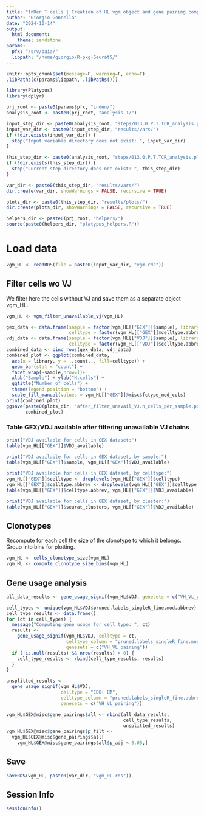 ```yaml
---
title: "InDen T cells | Creation of HL vgm object and gene pairing computation"
author: "Giorgio Gonnella"
date: "2024-10-14"
output:
  html_document:
    theme: sandstone
params:
  pfx: "/srv/baia/"
  libpath: "/home/giorgio/R-pkg-Seurat5/"
---
```


```r
knitr::opts_chunk$set(message=F, warning=F, echo=T)
.libPaths(c(params$libpath, .libPaths()))

library(Platypus)
library(dplyr)

prj_root <- paste0(params$pfx, "inden/")
analysis_root <- paste0(prj_root, "analysis-1/")

input_step_dir <- paste0(analysis_root, "steps/013.0.P.T.TCR_analysis.platypus/")
input_var_dir <- paste0(input_step_dir, "results/vars/")
if (!dir.exists(input_var_dir)) {
  stop("Input variable directory does not exist: ", input_var_dir)
}

this_step_dir <- paste0(analysis_root, "steps/013.0.P.T.TCR_analysis.platypus/")
if (!dir.exists(this_step_dir)) {
  stop("Current step directory does not exist: ", this_step_dir)
}

var_dir <- paste0(this_step_dir, "results/vars/")
dir.create(var_dir, showWarnings = FALSE, recursive = TRUE)

plots_dir <- paste0(this_step_dir, "results/plots/")
dir.create(plots_dir, showWarnings = FALSE, recursive = TRUE)

helpers_dir <- paste0(prj_root, "helpers/")
source(paste0(helpers_dir, "platypus_helpers.R"))
```

# Load data

```r
vgm_HL <- readRDS(file = paste0(input_var_dir, "vgm.rds"))
```

## Filter cells wo VJ

We filter here the cells without VJ and save them as a separate object vgm\_HL.

```r
vgm_HL <- vgm_filter_unavailable_vj(vgm_HL)
```

```r
gex_data <- data.frame(sample = factor(vgm_HL[["GEX"]]$sample), library = "GEX",
                       celltype = factor(vgm_HL[["GEX"]]$celltype.abbrev))
vdj_data <- data.frame(sample = factor(vgm_HL[["VDJ"]]$sample), library = "VDJ",
                       celltype = factor(vgm_HL[["VDJ"]]$celltype.abbrev))
combined_data <- bind_rows(gex_data, vdj_data)
combined_plot <- ggplot(combined_data,
  aes(x = library, y = ..count.., fill=celltype)) +
  geom_bar(stat = "count") +
  facet_wrap(~sample,nrow=1)+
  xlab("Sample") + ylab("N.cells") +
  ggtitle("Number of cells") +
  theme(legend.position = "bottom") +
  scale_fill_manual(values = vgm_HL[["GEX"]]@misc$fctype_mod_cols)
print(combined_plot)
ggsave(paste0(plots_dir, "after_filter_unavail_VJ.n_cells_per_sample.pdf"),
       combined_plot)
```

### Table GEX/VDJ available after filtering unavailable VJ chains

```r
print("VDJ available for cells in GEX dataset:")
table(vgm_HL[["GEX"]]$VDJ_available)

print("VDJ available for cells in GEX dataset, by sample:")
table(vgm_HL[["GEX"]]$sample, vgm_HL[["GEX"]]$VDJ_available)

print("VDJ available for cells in GEX dataset, by celltype:")
vgm_HL[["GEX"]]$celltype <- droplevels(vgm_HL[["GEX"]]$celltype)
vgm_HL[["GEX"]]$celltype.abbrev <- droplevels(vgm_HL[["GEX"]]$celltype.abbrev)
table(vgm_HL[["GEX"]]$celltype.abbrev, vgm_HL[["GEX"]]$VDJ_available)

print("VDJ available for cells in GEX dataset, by cluster:")
table(vgm_HL[["GEX"]]$seurat_clusters, vgm_HL[["GEX"]]$VDJ_available)
```

## Clonotypes

Recompute for each cell the size of the clonotype to which it belongs.
Group into bins for plotting.

```r
vgm_HL <- cells_clonotype_size(vgm_HL)
vgm_HL <- compute_clonotype_size_bins(vgm_HL)
```

## Gene usage analysis

```r
all_data_results <- gene_usage_signif(vgm_HL$VDJ, genesets = c("VH_VL_pairing"))
```

```r
cell_types <- unique(vgm_HL$VDJ$pruned.labels_singleR_fine.mod.abbrev)
cell_type_results <- data.frame()
for (ct in cell_types) {
  message("Computing gene usage for cell type: ", ct)
  results <-
    gene_usage_signif(vgm_HL$VDJ, celltype = ct,
                      celltype_column = "pruned.labels_singleR_fine.mod.abbrev",
                      genesets = c("VH_VL_pairing"))
  if (!is.null(results) && nrow(results) > 0) {
    cell_type_results <- rbind(cell_type_results, results)
  }
}
```

```r
unsplitted_results <-
  gene_usage_signif(vgm_HL$VDJ,
                    celltype = "CD8+ EM",
                    celltype_column = "pruned.labels_singleR_fine.abbrev",
                    genesets = c("VH_VL_pairing"))
```

```r
vgm_HL$GEX@misc$gene_pairings$all <- rbind(all_data_results,
                                           cell_type_results,
                                           unsplitted_results)
vgm_HL$GEX@misc$gene_pairings$p_filt <-
  vgm_HL$GEX@misc$gene_pairings$all[
    vgm_HL$GEX@misc$gene_pairings$all$p_adj < 0.05,]
```

## Save

```r
saveRDS(vgm_HL, paste0(var_dir, "vgm_HL.rds"))
```

## Session Info

```r
sessionInfo()
```

